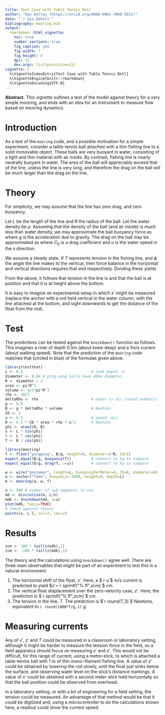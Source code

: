 ```yaml
---
title: Test Case with Table Tennis Ball
author: "Dan Kelley (https://orcid.org/0000-0001-7808-5911)"
date: "`r Sys.Date()`"
bibliography: mooring.bib
output:
  rmarkdown::html_vignette:
    toc: true
    number_sections: true
    fig_caption: yes
    fig_width: 7
    fig_height: 4
    dpi: 72
    dev.args: list(pointsize=11)
vignette: >
  %\VignetteIndexEntry{Test Case with Table Tennis Ball}
  %\VignetteEngine{knitr::rmarkdown}
  %\VignetteEncoding{UTF-8}
---
```


**Abstract.** This vignette outlines a test of the model against theory for a
very simple mooring, and ends with an idea for an instrument to measure flow
based on mooring dynamics.

# Introduction

As a test of the `mooring` code, and a possible motivation for a simple
experiment, consider a table-tennis ball attached with a thin fishing line to a
solid immovable object. These balls are very buoyant in water, consisting of a
light and thin material with air inside. By contrast, fishing line is nearly
neutrally buoyant in water.  The area of the ball will appreciably exceed that
of the line, unless the line is very long, and therefore the drag on the ball
will be much larger than the drag on the line.

# Theory

For simplicity, we may assume that the line has zero drag, and zero buoyancy.

Let $L$ be the length of the line and $R$ the radius of the ball. Let the water
density be $\rho$.  Assuming that the density of the ball (and air inside) is
much less than water density, we may approximate the ball buoyancy force as
\begin{equation}
B = \frac{4}{3}\pi \rho g R^3
\end{equation}
where $g$ is the acceleration due to gravity.  The drag on the ball may be
approximated as
\begin{equation}
D = \frac{1}{2} C_D \rho \pi R^2 u^2
\end{equation}
where $C_D$ is a drag coefficient and $u$ is the water speed in the $x$ direction.

We assume a steady state. If $T$ represents tension in the fishing line, and
$\phi$ the angle the line makes to the vertical, then force balance in the
horizontal and vertical directions requires that
\begin{equation}
T\sin\phi = D
\end{equation}
and
\begin{equation}
T\cos\phi = B
\end{equation}
respectively.  Dividing these yields
\begin{equation}
\phi = \tan^{-1}\frac{D}{B}
\end{equation}

From the above, it follows that tension in the line is
\begin{equation}
T = \frac{B}{\cos\phi}
\end{equation}
and that the ball is at position
\begin{equation}
x' = L\sin\phi
\end{equation}
and that it is at height
\begin{equation}
z' = L - L\cos\phi
\end{equation}
above the bottom.

It is easy to imagine an experimental setup in which $x'$ might be measured
(replace the anchor with a rod held vertical in the water column, with the line
attached at the bottom, and sight downwards to get the distance of the float
from the rod).

# Test

The predictions can be tested against the `knockdown()` function as follows.
This imagines a river of depth 0.5m (about knee-deep) and a 1m/s current (about
walking speed).  Note that the prediction of the `mooring` code matches
that (circled in blue) of the formulae given above.

```r
library(testthat)
L <- 0.5                               # tank depth, m
diameter <- 0.04 # ping-pong balls have 40mm diameter
R <- diameter / 2
area <- pi*R^2
volume <- 4/3*pi*R^3
rho <- 1027
deltaRho <- rho                        # water vs air (round numbers)
g <- 9.8
B <- g * deltaRho * volume             # Newtons
CD <- 1
u <- 0.5                               # speed, m/s
D <- 0.5 * CD * area * rho * u^2       # Newtons
phi <- atan2(D, B)
x <- L * sin(phi)
l <- L * cos(phi)
T <- B / cos(phi)

library(mooring)
f <- float("pingpong", B/g, height=0, diameter=2*R, CD=1)
expect_equal(B/g, buoyancy(f))         # convert to kg to compare
expect_equal(D/g, drag(f, u=u))        # convert to kg to compare

w <- wire("gossamer", length=L, buoyancyPerMeter=0, CD=0, diameter=0)
a <- anchor("fake", buoyancy=-1000, height=0, depth=L)
m <- mooring(a, w, f)

n <- 500 # number of sub-segments to use
md <- discretise(m, L/n)
mdk <- knockdown(md, u=u)
plot(mdk, fancy=TRUE)
# Check against theory
points(x, L-l, col=2, cex=2)
```

# Results

```r
xcm <- 100 * tail(x(mdk),1)
zcm <- -100 * tail(z(mdk),1)
```

The theory and the calculations using `knockdown()` agree well.  There are
three main observables that might be part of an experiment to test this in a
natural environment.

1. The horizontal shift of the float, $x'$.  Here, a $`r u`$ m/s current is
   predicted to yield $x'=`r sprintf("%.1f",xcm)`$ cm.
2. The vertical float displacement over the zero-velocity case, $z'$. Here, the
   prediction is $`r sprintf("%.1f",zcm)`$ cm.
3. The tension in the line, $T$.  The prediction is $`r round(T,3)`$ Newtons,
   equivalent to `r round(1000*T/g,1)` g.

# Measuring currents

Any of $x'$, $z'$ and $T$ could be measured in a classroom or laboratory
setting, although it might be harder to measure the tension force in the field,
so a field apparatus should focus on measuring $x'$ and $x'$.  This would not
be difficult, for this range of current, using a metre-stick, to which is
attached a table-tennis ball with 1 m of thin mono-filament fishing line.  A
value of $z'$ could be obtained by lowering the rod slowly, until the float
just sinks below the surface, and observing water level on the stick's distance
markings.  A value of $x'$ could be obtained with a second meter stick held
horizontally so that the ball position could be observed from overhead.

In a laboratory setting, or with a bit of engineering for a field setting, the
tension could be measured.  An advantage of that method would be that it could
be digitized and, using a microcontroller to do the calculations shown here, a
readout could show the current speed.



